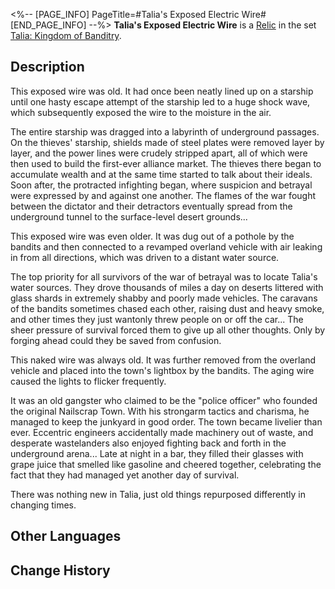 <%-- [PAGE_INFO]
PageTitle=#Talia's Exposed Electric Wire#
[END_PAGE_INFO] --%>
{{Relic Infobox
|id        = 63076
|image     = Item Talia's Exposed Electric Wire.png{{subst:void|<!--$UPLOAD:<<SpriteOutput/RelicFigures/IconRelic_307_6.png>-<Item Talia's Exposed Electric Wire.png>-<Relic Icons>>-->}}
|set       = Talia: Kingdom of Banditry
|piece     = Planar Sphere
|mentions  = 
}}
{{Description|This is a stretch of wire scavenged from the junkyard. Despite bits of its insulation falling off, there is still some use left in it. No such thing as useless trash exists in Talia's small bandit towns.}}
'''Talia's Exposed Electric Wire''' is a [[Relic]] in the set [[Talia: Kingdom of Banditry]].

==Description==
This exposed wire was old. It had once been neatly lined up on a starship until one hasty escape attempt of the starship led to a huge shock wave, which subsequently exposed the wire to the moisture in the air.

The entire starship was dragged into a labyrinth of underground passages. On the thieves' starship, shields made of steel plates were removed layer by layer, and the power lines were crudely stripped apart, all of which were then used to build the first-ever alliance market. The thieves there began to accumulate wealth and at the same time started to talk about their ideals. Soon after, the protracted infighting began, where suspicion and betrayal were expressed by and against one another. The flames of the war fought between the dictator and their detractors eventually spread from the underground tunnel to the surface-level desert grounds...

This exposed wire was even older. It was dug out of a pothole by the bandits and then connected to a revamped overland vehicle with air leaking in from all directions, which was driven to a distant water source.

The top priority for all survivors of the war of betrayal was to locate Talia's water sources. They drove thousands of miles a day on deserts littered with glass shards in extremely shabby and poorly made vehicles. The caravans of the bandits sometimes chased each other, raising dust and heavy smoke, and other times they just wantonly threw people on or off the car... The sheer pressure of survival forced them to give up all other thoughts. Only by forging ahead could they be saved from confusion.

This naked wire was always old. It was further removed from the overland vehicle and placed into the town's lightbox by the bandits. The aging wire caused the lights to flicker frequently.

It was an old gangster who claimed to be the "police officer" who founded the original Nailscrap Town. With his strongarm tactics and charisma, he managed to keep the junkyard in good order. The town became livelier than ever. Eccentric engineers accidentally made machinery out of waste, and desperate wastelanders also enjoyed fighting back and forth in the underground arena... Late at night in a bar, they filled their glasses with grape juice that smelled like gasoline and cheered together, celebrating the fact that they had managed yet another day of survival.

There was nothing new in Talia, just old things repurposed differently in changing times.

==Other Languages==
{{Other Languages
|en   = Talia's Exposed Electric Wire
|zhs  = 塔利亚的裸皮电线
|zht  = 塔利亞的裸皮電線
|ja   = タリアの{{Rubi|裸電線|はだかでんせん}}
|ko   = 탈리아의 벗겨진 전선
|es   = Cable pelado de Talia
|fr   = Câble dénudé de Talia
|ru   = Оголённые провода Талии
|th   = Talia's Exposed Electric Wire
|vi   = Dây Điện Trần Talia
|de   = Freiliegendes Kabel aus Talia
|id   = Talia's Exposed Electric Wire
|pt   = Fio Elétrico Exposto de Talia
}}

==Change History==
{{Change History|1.0}}